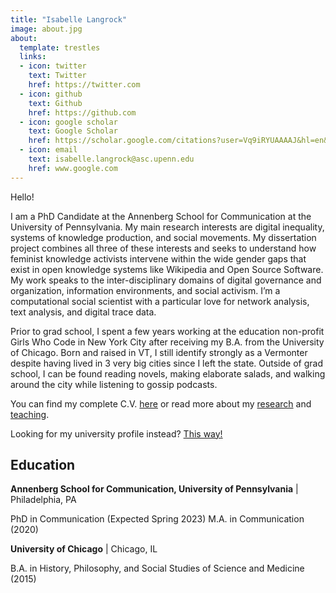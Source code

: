 ```yaml
---
title: "Isabelle Langrock"
image: about.jpg
about:
  template: trestles
  links:
  - icon: twitter
    text: Twitter
    href: https://twitter.com
  - icon: github
    text: Github
    href: https://github.com
  - icon: google scholar 
    text: Google Scholar
    href: https://scholar.google.com/citations?user=Vq9iRYUAAAAJ&hl=en&authuser=1
  - icon: email 
    text: isabelle.langrock@asc.upenn.edu 
    href: www.google.com
---
```


Hello! 

I am a PhD Candidate at the Annenberg School for Communication at the University of Pennsylvania. My main research interests are digital inequality, systems of knowledge production, and social movements.  My dissertation project combines all three of these interests and seeks to understand how feminist knowledge activists intervene within the wide gender gaps that exist in open knowledge systems like Wikipedia and Open Source Software. My work speaks to the inter-disciplinary domains of digital governance and organization, information environments, and social activism. I'm a computational social scientist with a particular love for network analysis, text analysis, and digital trace data. 

Prior to grad school, I spent a few years working at the education non-profit Girls Who Code in New York City after receiving my B.A. from the University of Chicago. Born and raised in VT, I still identify strongly as a Vermonter despite having lived in 3 very big cities since I left the state. Outside of grad school, I can be found reading novels, making elaborate salads, and walking around the city while listening to gossip podcasts. 

You can find my complete C.V. [here](https://docs.google.com/document/d/1_FD2mAY9qNBXkWODcw8Kfsis0BIhz2Un/edit?usp=sharing&ouid=107560342762696849363&rtpof=true&sd=true) or read more about my [research](Research.qmd) and [teaching](Teaching.qmd). 

Looking for my university profile instead? [This way!](https://www.asc.upenn.edu/people/graduate-student/isabelle-langrock)

## Education

**Annenberg School for Communication, University of Pennsylvania** | Philadelphia, PA

PhD in Communication (Expected Spring 2023)
M.A. in Communication (2020)

**University of Chicago** | Chicago, IL 

B.A. in History, Philosophy, and Social Studies of Science and Medicine (2015)



